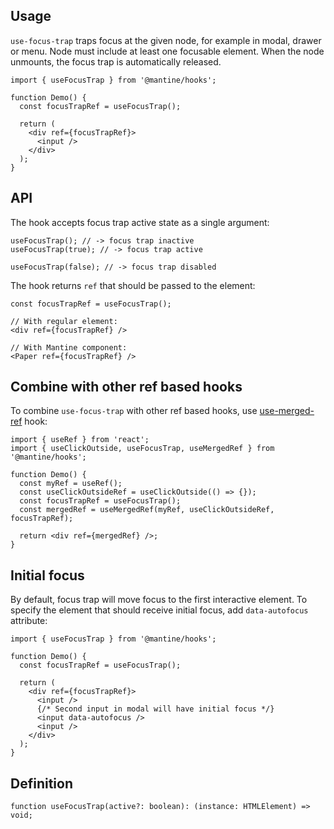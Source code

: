 

## Usage

`use-focus-trap` traps focus at the given node, for example in modal, drawer or menu.
Node must include at least one focusable element. When the node unmounts, the focus trap is automatically released.

```tsx
import { useFocusTrap } from '@mantine/hooks';

function Demo() {
  const focusTrapRef = useFocusTrap();

  return (
    <div ref={focusTrapRef}>
      <input />
    </div>
  );
}
```

## API

The hook accepts focus trap active state as a single argument:

```tsx
useFocusTrap(); // -> focus trap inactive
useFocusTrap(true); // -> focus trap active

useFocusTrap(false); // -> focus trap disabled
```

The hook returns `ref` that should be passed to the element:

```tsx
const focusTrapRef = useFocusTrap();

// With regular element:
<div ref={focusTrapRef} />

// With Mantine component:
<Paper ref={focusTrapRef} />
```

## Combine with other ref based hooks

To combine `use-focus-trap` with other ref based hooks, use [use-merged-ref](/hooks/use-merged-ref/) hook:

```tsx
import { useRef } from 'react';
import { useClickOutside, useFocusTrap, useMergedRef } from '@mantine/hooks';

function Demo() {
  const myRef = useRef();
  const useClickOutsideRef = useClickOutside(() => {});
  const focusTrapRef = useFocusTrap();
  const mergedRef = useMergedRef(myRef, useClickOutsideRef, focusTrapRef);

  return <div ref={mergedRef} />;
}
```

## Initial focus

By default, focus trap will move focus to the first interactive element.
To specify the element that should receive initial focus, add `data-autofocus` attribute:

```tsx
import { useFocusTrap } from '@mantine/hooks';

function Demo() {
  const focusTrapRef = useFocusTrap();

  return (
    <div ref={focusTrapRef}>
      <input />
      {/* Second input in modal will have initial focus */}
      <input data-autofocus />
      <input />
    </div>
  );
}
```

## Definition

```tsx
function useFocusTrap(active?: boolean): (instance: HTMLElement) => void;
```
